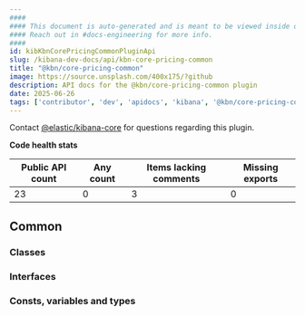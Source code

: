 ```yaml
---
####
#### This document is auto-generated and is meant to be viewed inside our experimental, new docs system.
#### Reach out in #docs-engineering for more info.
####
id: kibKbnCorePricingCommonPluginApi
slug: /kibana-dev-docs/api/kbn-core-pricing-common
title: "@kbn/core-pricing-common"
image: https://source.unsplash.com/400x175/?github
description: API docs for the @kbn/core-pricing-common plugin
date: 2025-06-26
tags: ['contributor', 'dev', 'apidocs', 'kibana', '@kbn/core-pricing-common']
---
```




Contact [@elastic/kibana-core](https://github.com/orgs/elastic/teams/kibana-core) for questions regarding this plugin.

**Code health stats**

| Public API count  | Any count | Items lacking comments | Missing exports |
|-------------------|-----------|------------------------|-----------------|
| 23 | 0 | 3 | 0 |

## Common

### Classes
<DocDefinitionList data={kbnCorePricingCommonObj.common.classes}/>

### Interfaces
<DocDefinitionList data={kbnCorePricingCommonObj.common.interfaces}/>

### Consts, variables and types
<DocDefinitionList data={kbnCorePricingCommonObj.common.misc}/>


